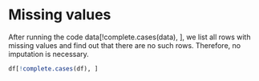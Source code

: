 # Missing values
After running the code data[!complete.cases(data), ], we list all rows with missing values and find out that there are no such rows. Therefore, no imputation is necessary.

```r
df[!complete.cases(df), ]
```

